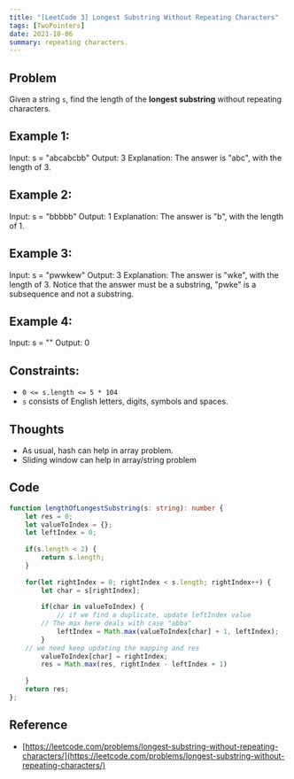 ```yaml
---
title: "[LeetCode 3] Longest Substring Without Repeating Characters"
tags: [TwoPointers]
date: 2021-10-06
summary: repeating characters.
---
```


## Problem

Given a string `s`, find the length of the **longest substring** without
repeating characters.

## Example 1:

Input: s = "abcabcbb"
Output: 3
Explanation: The answer is "abc", with the length of 3.

## Example 2:

Input: s = "bbbbb"
Output: 1
Explanation: The answer is "b", with the length of 1.

## Example 3:

Input: s = "pwwkew"
Output: 3
Explanation: The answer is "wke", with the length of 3.
Notice that the answer must be a substring, "pwke" is a subsequence and not a
substring.

## Example 4:

Input: s = ""
Output: 0

## Constraints:

- `0 <= s.length <= 5 * 104`
- `s` consists of English letters, digits, symbols and spaces.

## Thoughts

- As usual, hash can help in array problem.
- Sliding window can help in array/string problem

## Code

```typescript
function lengthOfLongestSubstring(s: string): number {
    let res = 0;
    let valueToIndex = {};
    let leftIndex = 0;
    
    if(s.length < 2) {
        return s.length;
    }
    
    for(let rightIndex = 0; rightIndex < s.length; rightIndex++) {
        let char = s[rightIndex];
        
        if(char in valueToIndex) { 
            // if we find a duplicate, update leftIndex value
	    // The max here deals with case "abba"
            leftIndex = Math.max(valueToIndex[char] + 1, leftIndex);
        } 
	// we need keep updating the mapping and res
        valueToIndex[char] = rightIndex;
        res = Math.max(res, rightIndex - leftIndex + 1)
        
    }
    return res;
};
```

## Reference

- [https://leetcode.com/problems/longest-substring-without-repeating-characters/](https://leetcode.com/problems/longest-substring-without-repeating-characters/)
